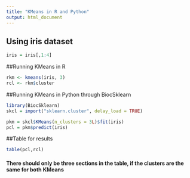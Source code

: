 ```yaml
---
title: "KMeans in R and Python"
output: html_document
---
```


## Using iris dataset
```R
iris = iris[,1:4]
```

##Running KMeans in R
```R
rkm <- kmeans(iris, 3)
rcl <- rkm$cluster
```

##Running KMeans in Python through BiocSklearn
```R
library(BiocSklearn)
skcl = import("sklearn.cluster", delay_load = TRUE)

pkm = skcl$KMeans(n_clusters = 3L)$fit(iris)
pcl = pkm$predict(iris)
```

##Table for results
```R
table(pcl,rcl)
```
#### There should only be three sections in the table, if the clusters are the same for both KMeans